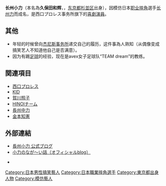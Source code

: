 '''长州小力'''（本名為'''久保田和辉'''，{{bd|1972年|2月5日||}}，[[东京都|东京都]][[杉並区|杉並区]]出身），因模仿日本[[职业摔角|职业摔角]]選手[[长州力|长州力]]而成名，是西口プロレス事务所旗下的[[喜劇演員|喜劇演員]]。

== 其他 ==
*年轻的时候曾向[[杰尼斯事务所|杰尼斯事务所]]递交自己的履历，这件事為人熟知（从偶像变成搞笑艺人不知道他自己是否满意）。
*因为有踢[[足球|足球]]的经验，现在是avex女子足球队“TEAM dream”的教练。

== 関連項目 ==
* [[西口プロレス|西口プロレス]]
* [[KID|KID]]
* [[賀川照子|賀川照子]]
* [[HINOIチーム|HINOIチーム]]
* [[亀子のぶお|長州中力]]
* [[金本知憲|金本知憲]]

== 外部連結 ==
* [http://gree.jp/chosyu_koriki/ 長州小力 公式ブログ] {{Wayback|url=http://gree.jp/chosyu_koriki/ |date=20201027132209 }} {{ja icon}}
* [https://ameblo.jp/korikoriki/ 小力のなが〜い話（オフィシャルblog）] {{Wayback|url=https://ameblo.jp/korikoriki/ |date=20210416145236 }} {{ja icon}}
* {{Instagram|koriking1972}} {{ja icon}}
{{日本娛樂人物小作品}}
{{搞笑藝人歌唱很好寶座決定戰SPECIAL王者}}
{{R-1大賽2005}}
{{DEFAULTSORT:Choshu, Koriki}}
[[Category:日本男性搞笑藝人|Category:日本男性搞笑藝人]]
[[Category:日本職業摔角選手|Category:日本職業摔角選手]]
[[Category:東京都出身人物|Category:東京都出身人物]]
[[Category:模仿藝人|Category:模仿藝人]]